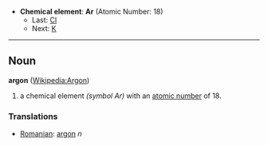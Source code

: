 *'''Chemical element''': '''Ar''' (Atomic Number: 18)
**Last: [[Chlorine|Cl]]
**Next: [[Potassium|K]]
----
== Noun ==
'''argon''' ([[en:Argon|Wikipedia:Argon]])

# a chemical element ''(symbol Ar)'' with an [[atomic number]] of 18.

===Translations===
*[[Romanian]]: [[argon]] ''n''